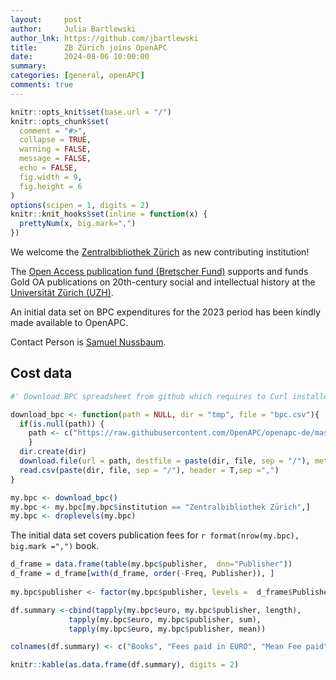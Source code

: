 ```yaml
---
layout:     post
author:     Julia Bartlewski
author_lnk: https://github.com/jbartlewski
title:      ZB Zürich joins OpenAPC
date:       2024-08-06 10:00:00
summary:    
categories: [general, openAPC]
comments: true
---
```



```r
knitr::opts_knit$set(base.url = "/")
knitr::opts_chunk$set(
  comment = "#>",
  collapse = TRUE,
  warning = FALSE, 
  message = FALSE,
  echo = FALSE,
  fig.width = 9,
  fig.height = 6
)
options(scipen = 1, digits = 2)
knitr::knit_hooks$set(inline = function(x) {
  prettyNum(x, big.mark=",")
})
```

We welcome the [Zentralbibliothek Zürich](https://www.zb.uzh.ch/en) as new contributing institution!

The [Open Access publication fund (Bretscher Fund)](https://www.zb.uzh.ch/en/services/forschungsforderung#Bretscher) supports and funds Gold OA publications on 20th-century social and intellectual history at the [Universität Zürich (UZH)](https://www.uzh.ch/cmsssl/en.html).

An initial data set on BPC expenditures for the 2023 period has been kindly made available to OpenAPC.

Contact Person is [Samuel Nussbaum](mailto:samuel.nussbaum@zb.uzh.ch).


## Cost data

```r
#' Download BPC spreadsheet from github which requires to Curl installed

download_bpc <- function(path = NULL, dir = "tmp", file = "bpc.csv"){
  if(is.null(path)) {
    path <- c("https://raw.githubusercontent.com/OpenAPC/openapc-de/master/data/bpc.csv")
    } 
  dir.create(dir) 
  download.file(url = path, destfile = paste(dir, file, sep = "/"), method = "curl")
  read.csv(paste(dir, file, sep = "/"), header = T,sep =",")
}

my.bpc <- download_bpc()
my.bpc <- my.bpc[my.bpc$institution == "Zentralbibliothek Zürich",]
my.bpc <- droplevels(my.bpc)
```

The initial data set covers publication fees for `r format(nrow(my.bpc), big.mark =",")` book. 


```r
d_frame = data.frame(table(my.bpc$publisher,  dnn="Publisher"))                 
d_frame = d_frame[with(d_frame, order(-Freq, Publisher)), ]                                           
                                    
my.bpc$publisher <- factor(my.bpc$publisher, levels =  d_frame$Publisher)

df.summary <-cbind(tapply(my.bpc$euro, my.bpc$publisher, length),
             tapply(my.bpc$euro, my.bpc$publisher, sum),
             tapply(my.bpc$euro, my.bpc$publisher, mean))

colnames(df.summary) <- c("Books", "Fees paid in EURO", "Mean Fee paid")

knitr::kable(as.data.frame(df.summary), digits = 2)
```
